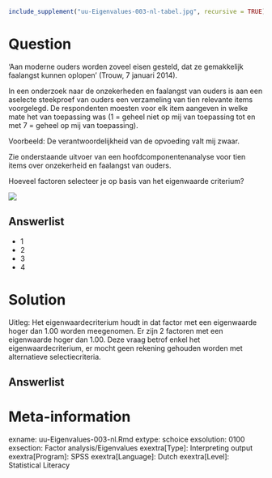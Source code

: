 ```{r, echo = FALSE, results = "hide"}
include_supplement("uu-Eigenvalues-003-nl-tabel.jpg", recursive = TRUE)
```


Question
========
  
‘Aan moderne ouders worden zoveel eisen gesteld, dat ze gemakkelijk faalangst kunnen oplopen’ (Trouw, 7 januari 2014). 

In een onderzoek naar de onzekerheden en faalangst van ouders is aan een aselecte steekproef van ouders een verzameling van tien relevante items voorgelegd. De respondenten moesten voor elk item aangeven in welke mate het van toepassing was (1 = geheel niet op mij van toepassing tot en met 7 = geheel op mij van toepassing).

Voorbeeld: De verantwoordelijkheid van de opvoeding valt mij zwaar.

Zie onderstaande uitvoer van een hoofdcomponentenanalyse voor tien items over onzekerheid en faalangst van ouders. 

Hoeveel factoren selecteer je op basis van het eigenwaarde criterium?

![](uu-Eigenvalues-003-nl-tabel.jpg)


Answerlist
----------
* 1
* 2
* 3
* 4

Solution
========
  
Uitleg: Het eigenwaardecriterium houdt in dat factor met een eigenwaarde hoger dan 1.00 worden meegenomen. Er zijn 2 factoren met een eigenwaarde hoger dan 1.00. Deze vraag betrof enkel het eigenwaardecriterium, er mocht geen rekening gehouden worden met alternatieve selectiecriteria.

Answerlist
----------



Meta-information
================
exname: uu-Eigenvalues-003-nl.Rmd
extype: schoice
exsolution: 0100
exsection: Factor analysis/Eigenvalues
exextra[Type]: Interpreting output
exextra[Program]: SPSS
exextra[Language]: Dutch
exextra[Level]: Statistical Literacy